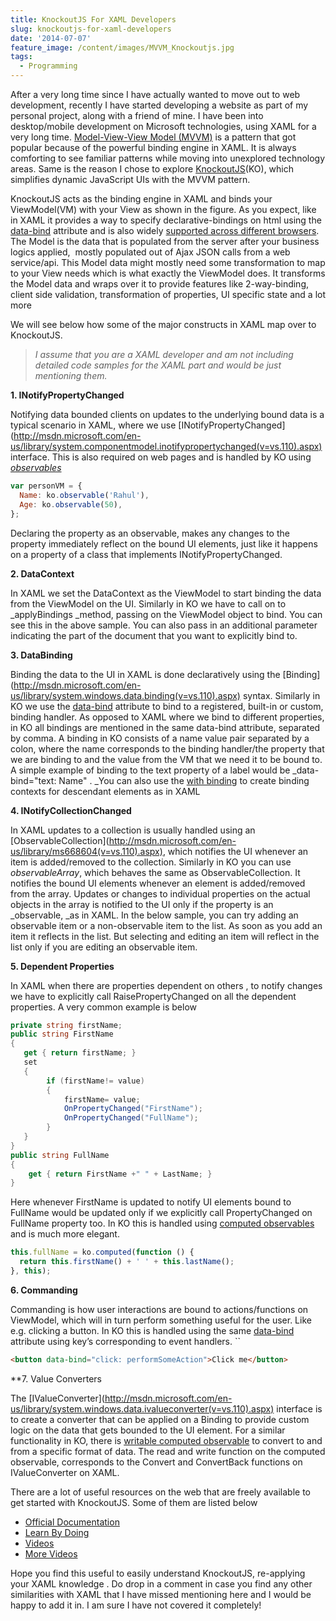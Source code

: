 ```yaml
---
title: KnockoutJS For XAML Developers
slug: knockoutjs-for-xaml-developers
date: '2014-07-07'
feature_image: /content/images/MVVM_Knockoutjs.jpg
tags:
  - Programming
---
```

After a very long time since I have actually wanted to move out to web development, recently I have started developing a website as part of my personal project, along with a friend of mine. I have been into desktop/mobile development on Microsoft technologies, using XAML for a very long time. [Model-View-View Model (MVVM)](/blog/tag/mvvm/) is a pattern that got popular because of the powerful binding engine in XAML. It is always comforting to see familiar patterns while moving into unexplored technology areas. Same is the reason I chose to explore [KnockoutJS](http://knockoutjs.com/index.html)(KO), which simplifies dynamic JavaScript UIs with the MVVM pattern.

<ImageCard src="/content/images/MVVM_Knockoutjs.jpg" alt="MVVM Knockout" />

KnockoutJS acts as the binding engine in XAML and binds your ViewModel(VM) with your View as shown in the figure. As you expect, like in XAML it provides a way to specify declarative-bindings on html using the [data-bind](http://knockoutjs.com/documentation/binding-syntax.html) attribute and is also widely [supported across different browsers](http://knockoutjs.com/documentation/browser-support.html). The Model is the data that is populated from the server after your business logics applied,  mostly populated out of Ajax JSON calls from a web service/api. This Model data might mostly need some transformation to map to your View needs which is what exactly the ViewModel does. It transforms the Model data and wraps over it to provide features like 2-way-binding, client side validation, transformation of properties, UI specific state and a lot more

We will see below how some of the major constructs in XAML map over to KnockoutJS.

> _I assume that you are a XAML developer and am not including detailed code samples for the XAML part and would be just mentioning them._

**1\. INotifyPropertyChanged**

Notifying data bounded clients on updates to the underlying bound data is a typical scenario in XAML, where we use \[INotifyPropertyChanged\](http://msdn.microsoft.com/en-us/library/system.componentmodel.inotifypropertychanged(v=vs.110).aspx) interface. This is also required on web pages and is handled by KO using _[observables](http://knockoutjs.com/documentation/observables.html)_

```javascript
var personVM = {
  Name: ko.observable('Rahul'),
  Age: ko.observable(50),
};

```

Declaring the property as an observable, makes any changes to the property immediately reflect on the bound UI elements, just like it happens on a property of a class that implements INotifyPropertyChanged.



**2\. DataContext**

In XAML we set the DataContext as the ViewModel to start binding the data from the ViewModel on the UI. Similarly in KO we have to call on to \_applyBindings \_method, passing on the ViewModel object to bind. You can see this in the above sample. You can also pass in an additional parameter indicating the part of the document that you want to explicitly bind to.

**3\. DataBinding**

Binding the data to the UI in XAML is done declaratively using the \[Binding\](http://msdn.microsoft.com/en-us/library/system.windows.data.binding(v=vs.110).aspx) syntax. Similarly in KO we use the [data-bind](http://knockoutjs.com/documentation/binding-syntax.html) attribute to bind to a registered, built-in or custom, binding handler. As opposed to XAML where we bind to different properties, in KO all bindings are mentioned in the same data-bind attribute, separated by comma. A binding in KO consists of a name value pair separated by a colon, where the name corresponds to the binding handler/the property that we are binding to and the value from the VM that we need it to be bound to. A simple example of binding to the text property of a label would be \_data-bind="text: Name" . \_You can also use the [with binding](http://knockoutjs.com/documentation/with-binding.html) to create binding contexts for descendant elements as in XAML

**4\. INotifyCollectionChanged**

In XAML updates to a collection is usually handled using an \[ObservableCollection\](http://msdn.microsoft.com/en-us/library/ms668604(v=vs.110).aspx), which notifies the UI whenever an item is added/removed to the collection. Similarly in KO you can use _observableArray_, which behaves the same as ObservableCollection. It notifies the bound UI elements whenever an element is added/removed from the array. Updates or changes to individual properties on the actual objects in the array is notified to the UI only if the property is an \_observable, \_as in XAML. In the below sample, you can try adding an observable item or a non-observable item to the list. As soon as you add an item it reflects in the list. But selecting and editing an item will reflect in the list only if you are editing an observable item.



**5\. Dependent Properties**

In XAML when there are properties dependent on others , to notify changes we have to explicitly call RaisePropertyChanged on all the dependent properties. A very common example is below

```csharp
private string firstName;
public string FirstName
{
   get { return firstName; }
   set
   {
        if (firstName!= value)
        {
            firstName= value;
            OnPropertyChanged("FirstName");
            OnPropertyChanged("FullName");
        }
   }
}
public string FullName
{
    get { return FirstName +" " + LastName; }
}

```

Here whenever FirstName is updated to notify UI elements bound to FullName would be updated only if we explicitly call PropertyChanged on FullName property too. In KO this is handled using [computed observables](http://knockoutjs.com/documentation/computedObservables.html) and is much more elegant.

```javascript
this.fullName = ko.computed(function () {
  return this.firstName() + ' ' + this.lastName();
}, this);

```

**6\. Commanding**

Commanding is how user interactions are bound to actions/functions on ViewModel, which will in turn perform something useful for the user. Like e.g. clicking a button. In KO this is handled using the same [data-bind](http://knockoutjs.com/documentation/click-binding.html) attribute using key’s corresponding to event handlers. \`\`

```html
<button data-bind="click: performSomeAction">Click me</button>

```

**7. Value Converters

The \[IValueConverter\](http://msdn.microsoft.com/en-us/library/system.windows.data.ivalueconverter(v=vs.110).aspx) interface is to create a converter that can be applied on a Binding to provide custom logic on the data that gets bounded to the UI element. For a similar functionality in KO, there is [writable computed observable](http://knockoutjs.com/documentation/computedObservables.html) to convert to and from a specific format of data. The read and write function on the computed observable, corresponds to the Convert and ConvertBack functions on IValueConverter on XAML.



There are a lot of useful resources on the web that are freely available to get started with KnockoutJS. Some of them are listed below

-   [Official Documentation](http://knockoutjs.com/documentation/introduction.html)
-   [Learn By Doing](http://learn.knockoutjs.com/)
-   [Videos](https://www.youtube.com/results?search_query=knockout+javascript)
-   [More Videos](http://channel9.msdn.com/Search?term=knockout#ch9Search)

Hope you find this useful to easily understand KnockoutJS, re-applying your XAML knowledge . Do drop in a comment in case you find any other similarities with XAML that I have missed mentioning here and I would be happy to add it in. I am sure I have not covered it completely!
